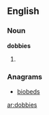 ==English==

===Noun===
'''dobbies'''

# {{plural of|[[dobby]]}}

===Anagrams===
* [[biobeds#English|biobeds]]

[[ar:dobbies]]